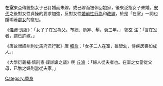 '''在室'''東亞傳統指女子已訂婚而未嫁，或已嫁而被休回娘家，後來泛指女子未婚。[[宋代|宋代]]之後對女性貞操的要求加強，反對女性[[婚前性行為|婚前性行為]]和[[改嫁|改嫁]]，於是「在室」一詞也隱喻著[[處女|處女]]的意思。


《[[儀禮|儀禮]]·喪服》：「女子子在室為父。布總、箭笄、髽，衰三年。」 鄭玄 注：「言在室者，謂已許嫁。」

《唐故贈絳州刺史馬府君行狀》唐 [[韓愈|韓愈]]：「女子二人在室，雖皆幼，侍疾居喪如成人。」

《大學衍義補·慎刑憲·謹詳讞之議》明 [[丘濬|丘濬]] ：「婦人從夫者也。在室之女當從父母，已醮之婦則當從夫家。」




[[Category:單身|Category:單身]]